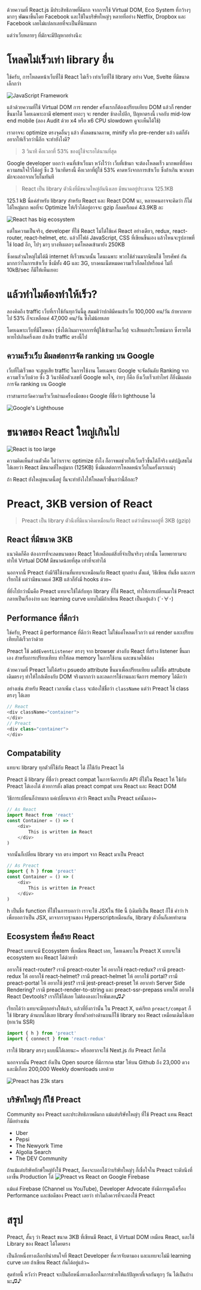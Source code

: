 
ด้วยความที่ React.js มีประสิทธิภาพที่ดีมาก จากการใช้ Virtual DOM, Eco System ที่กว้างๆ มากๆ พัฒนาขึ้นโดย Facebook และใช้ในบริษัทใหญ่ๆ หลายที่อย่าง Netflix, Dropbox และ Facebook เลยไม่แปลกเลยที่จะเป็นที่นิยมมาก

แต่ว่าเว็บหลายๆ ที่มักจะมีปัญหาอย่างนึง:

# โหลดไม่เร็วเท่า library อื่น
ใช้ครับ, การโหลดหน้าเว็บที่ใช้ React ไม่เร็ว เท่าเว็บที่ใช้ library อย่าง Vue, Svelte ที่มีขนาดเล็กกว่า

<Image src="/assets/content/preact-3kb-of-react/javascript-framework.png" alt="JavaScript Framework" />

แล้วด้วยความที่ใช้ Virtual DOM การ render ครั้งแรกก็ต้องเปรียบเทียบ DOM แล้วก็ render ขึ้นมาได้ โดยเฉพาะถามี element เยอะๆ จะ render ช้าลงไปอีก, ปัญหาตรงนี้ เจอกับ mid-low end mobile (ลอง Audit ด้วย x4 หรือ x6 CPU slowdown ดูจะเห็นได้ใช้)

เราอาจจะ optimize ตรงจุดอื่นๆ แล้ว ทั้งลดขนาดภาพ, minify หรือ pre-render แล้ว แต่ก็ยังอยากให้เร็วกว่านี้อีก จะทำยังไงดี?

<Blockquote author="Google">
3 วินาที คือเวลาที่ 53% ของผู้ใช้จะรอได้นานที่สุด
</Blockquote>

Google developer บอกว่า คนที่เข้าเว็บมา หวังไว้ว่า เว็บที่เข้ามา จะต้องโหลดเร็ว มากพอที่ยังคงความสนใจไว้ได้อยู่ ซึ่ง 3 วินาทีตรงนี้ คือเวลาที่ผู้ใช้ 53% คาดหวังจากการเข้าเว็บ ซึ่งถ้าเกิน พวกเขามักจะออกจากเว็บในทันที

<Divider />
<Blockquote author="อ้างอิงจาก React 16.9">
React เป็น library ตัวนึงที่มีขนาดใหญ่อันนึงเลย มีขนาดอยู่ประมาณ 125.1KB
</Blockquote>

125.1 kB นี่แค่สำหรับ library สำหรับ React และ React DOM นะ, หลายคนอาจจะคิดว่า ก็ไม่ได้ใหญ่มาก พอที่จะ Optimize ให้เร็วได้อยู่อาจจะ gzip ก็ลดหรือแค่ 43.9KB ละ

<Image src="/assets/content/preact-3kb-of-react/big-ecosystem.png" alt="React has big ecosystem" />

แต่ในความเป็นจริง, developer ที่ใช้ React ไม่ได้ใช้แค่ React อย่างเดียว, redux, react-router, react-helmet, etc. แล้วก็ไฟล์ JavaScript, CSS ที่เขียนขึ้นเอง แล้วไหนจะรูปภาพที่ใช้ load อีก, ไปๆ มาๆ บางทีเผลอๆ แค่โหลดเข้ามายัง 250KB

ซึ่งคนส่วนใหญ่ไม่ได้มี internet ทีเร็วขนาดนั้น โดนเฉพาะ พวกใช้ส่วนมากนิยมใช้ โทรศัพท์ กันมากกว่าในการเข้าเว็บ ซึ่งมีทั้ง 4G และ 3G, บางคนเน็ตหมดความเร็วก็ลดไปหรือแค่ ไม่กี่ 10kB/sec ก็มีให้เห็นเยอะ

<Divider />

# แล้วทำไมต้องทำให้เร็ว?
ลองคิดถึง traffic เว็บที่เราใช้กันทุกวันนี้ดู สมมติว่าปกติมีคนเข้าเว็บ 100,000 คน/วัน ถ้าหากหายไป 53% ก็จะเหลือแค่ 47,000 คน/วัน ซึ่งไม่น้อยเลย

โดยเฉพาะเว็บที่มีโฆษณา (ซึ่งได้เงินมาจากการที่ผู้ใช้เข้ามาในเว็บ) จะเสียผลประโยชน์มาก ซึ่งรายได้หายไปเกินครึ่งเลย ถ้าเสีย traffic ตรงนี้ไป

## ความเร็วเว็บ มีผลต่อการจัด ranking บน Google
เว็บที่ไม่เร็วพอ จะสูญเสีย traffic ในการใช้งาน โดยเฉพาะ Google จะจัดอันดับ Ranking จากความเร็วเว็บด้วย ซึ่ง 3 วินาทีคือตัวเลขที่ Google พอใจ, ง่ายๆ ก็คือ ยิ่งเว็บเร็วเท่าไหร่ ก็ยิ่งมีผลต่อการจัด ranking บน Google

เราสามารถวัดความเร็วเว็บผ่านเครื่องมือของ Google ที่ชื่อว่า lighthouse ได้

<Image src="/assets/content/preact-3kb-of-react/lighthouse.png" alt="Google's Lighthouse" />

# ขนาดของ React ใหญ่เกินไป
<Image src="/assets/content/preact-3kb-of-react/too-large.png" alt="React is too large" />

ความคิดเห็นส่วนตัวคือ ไม่ว่าเราจะ optimize ยังไง ก็อาจพอช่วยให้เว็บเร็วขึ้นได้ก็จริง แต่ปฏิเสธไม่ได้เลยว่า React มีขนาดที่ใหญ่มาก (125KB) ซึ่งมีผลต่อการโหลดหน้าเว็บในครั้งแรกแน่ๆ

ถ้า React ยังใหญ่ขนาดนี้อยู่ งั้นจะทำยังไงให้โหลดเร็วขึ้นกว่านี้อีกละ?

<Divider />

# Preact, 3KB version of React
<Blockquote>
Preact เป็น library ตัวนึงที่มีแนวคิดเหมือนกับ React แต่ว่ามีขนาดอยู่ที่ 3KB (gzip)
</Blockquote>

## React ที่มีขนาด 3KB
แนวคิดก็คือ ต้องการที่จะลดขนาดของ React ให้เหลือแต่สิ่งที่จำเป็นจริงๆ เท่านั้น โดยพยายามจะทำให้ Virtual DOM มีขนาดน้อยที่สุด เท่าที่จะทำได้

นอกจากนี้ Preact ยังมีวิธีใช้งานที่แทบจะเหมือนกับ React ทุกอย่าง ตั้งแต่, วิธีเขียน ยันชื่อ และการเรียกใช้ แต่ว่ามีขนาดแค่ 3KB แล้วก็ยังมี hooks ด้วย~

ที่ยิ่งไปกว่านั้นคือ Preact แทบจะใช้ได้กับทุก library ที่ใช้ React, ทำให้การเปลี่ยนมาใช้ Preact กลายเป็นเรื่องง่าย และ learning curve แทบไม่มีถ้าเขียน React เป็นอยู่แล้ว (´･∀･)

## Performance ที่ดีกว่า
ใช่ครับ, Preact มี performance ที่ดีกว่า React ไม่ใช่แค่โหลดเร็วกว่า แต่ render และเปรียบเทียบได้เร็วกว่าด้วย

Preact ใช้ `addEventListener` ตรงๆ จาก browser ต่างกับ React ที่สร้าง listener ขึ้นมาเอง สำหรับการเปรียบเทียบ ทำให้ลด memory ในการใช้งาน และขนาดไฟล์ลง

ด้วยความที่ Preact ไม่ได้สร้าง psuedo attribute ขึ้นมาเพื่อเปรียบเทียบ แต่ใช้ชื่อ attrubute เดิมตรงๆ ทำให้ใกล้เคียงกับ DOM จริงมากกว่า และลดการใช้งานและจัดการ memory ได้ดีกว่า

อย่างเช่น สำหรับ React เวลาเพิ่ม `class` จะต้องใช้ชื่อว่า `className` แต่ว่า Preact ใช้ class ตรงๆ ได้เลย

```javascript
// React
<div className="container">
</div>
// Preact
<div class="container">
</div>
```

## Compatability
แทบจะ library ทุกตัวที่ใช้กับ React ได้ ก็ใช้กับ Preact ได้

Preact มี library ที่ชื่อว่า preact compat ในการจัดการกับ API ที่ใช้ใน React ให้ ใช้กับ Preact ได้เองได้ ด้วยการตั้ง alias preact compat แทน React และ React DOM

วิธีการเปลี่ยนก็ง่ายมาก แค่เปลี่ยนจาก คำว่า React มาเป็น Preact แค่นั้นเอง~

```javascript
// As React
import React from 'react'
const Container = () => (
    <div>
        This is written in React
    </div>
)
```

จากนั้นก็เปลี่ยน library จาก ตรง import จาก React มาเป็น Preact

```javascript
// As Preact
import { h } from 'preact'
const Container = () => (
    <div>
        This is written in Preact
    </div>
)
```

h เป็นชื่อ function ที่ใช้ในการบอกว่า เราจะใช้ JSXใน file นี้
(เดิมทีเป็น React ก็ใช้ คำว่า h เพื่อบอกว่าเป็น JSX, มาจากรากฐานของ Hyperscriptเหมือนกัน, library ตัวอื่นก็เลยทำตาม

## Ecosystem ที่คล้าย React
Preact แทบจะมี Ecosystem ที่เหมือน React เลย, โดยเฉพาะใน Preact X แทบจะใช้ ecosystem ของ React ได้ด้วยซ้ำ

อยากใช้ react-router? เรามี preact-router ให้
อยากใช้ react-redux? เรามี preact-redux ให้
อยากใช้ react-helmet? เรามี preact-helmet ให้
อยากใช้ portal? เรามี preact-portal ให้
อยากใช้ jest? เรามี jest-preact-preset ให้
อยากทำ Server Side Rendering? เรามี preact-render-to-string และ preact-ssr-prepass แทนให้
อยากใช้ React Devtools? เราก็ใช้ได้เลย ไม่ต้องลงอะไรเพิ่มเลย♫♪

เรียกได้ว่า แทบจะมีทุกอย่างให้แล้ว, แล้วที่ยิ่งกว่านั้น ใน Preact X, แค่เรียก `preact/compat` ก็ใช้ library ด้านบนได้เลย
library ที่ยกตัวอย่างด้านบนก็ใช้ library ของ React เหมือนเดิมได้เลย (ยกเว้น SSR)

```javascript
import { h } from 'preact'
import { connect } from 'react-redux'
```

เราใช้ library ตรงๆ แบบนี้ได้เลยนะ~ หรืออยากจะใช้ Next.js กับ Preact ก็ทำได้

นอกจากนั้น Preact ยังเป็น Open source ที่มีการกด star ให้บน Github ถึง 23,000 ดวง และมีเกือบ 200,000 Weekly downloads เลยด้วย

<Image src="/assets/content/preact-3kb-of-react/preact-23k-star.png" alt="Preact has 23k stars" />

## บริษัทใหญ่ๆ ก็ใช้ Preact
Community ของ Preact และประสิทธิภาพดีมาก แม้แต่บริษัทใหญ่ๆ ที่ใช้ Preact แทน React ก็มีอย่างเช่น

* Uber
* Pepsi
* The Newyork Time
* Algolia Search
* The DEV Community

ถ้าแม้แต่บริษัทยักษ์ใหญ่ยังใช้ Preact, ก็คงจะบอกได้ว่าบริษัทใหญ่ๆ ก็เชื่อใจใน Preact ระดับนึงที่เอาขึ้น Production ได้
<Image src="/assets/content/preact-3kb-of-react/preact-vs-react.png" alt="Preact vs React on Google Firebase" />

แม้แต่ Firebase (Channel บน YouTube), Developer Advocate ยังมีการพูดถึงเรื่อง Performance และข้อดีของ Preact เลยว่า ทำไมถึงควรที่จะลองใช้ Preact

# สรุป
Preact, สั้นๆ ว่า React ขนาด 3KB ที่เขียนมี React, มี Virtual DOM เหมือน React, และใช้ Library ของ React ได้โดยตรง

เป็นอีกหนึ่งทางเลือกทีน่าสนใจที่ React Developer ที่ควรจับตามอง และแทบจะไม่มี learning curve เลย ถ้าเขียน React กันได้อยู่แล้ว~

สุดท้ายนี้ หวังว่า Preact จะเป็นอีกหนึ่งทางเลือกในการช่วยให้แก้ปัญหาที่เจอกันทุกๆ วัน ได้เป็นบ้างนะ♫♪
